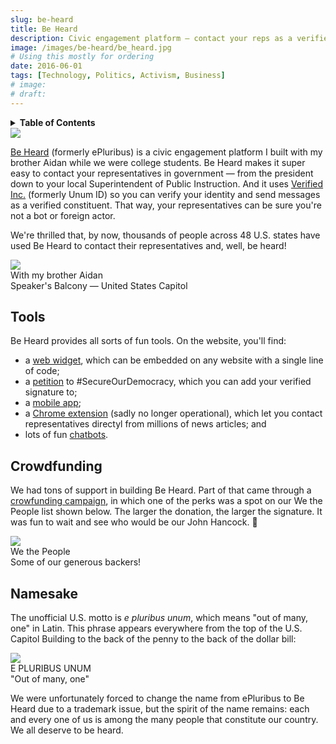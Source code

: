 ```yaml
---
slug: be-heard
title: Be Heard
description: Civic engagement platform — contact your reps as a verified constituent!
image: /images/be-heard/be_heard.jpg
# Using this mostly for ordering
date: 2016-06-01
tags: [Technology, Politics, Activism, Business]
# image:
# draft:
---
```



<!-- Inline table of contents -->

<details className="table_of_contents">
    <summary><strong>Table of Contents</strong></summary>
    <TOCInline toc={toc} maxHeadingLevel={4} />
</details>

<div className="image_wrapper">
    <img src={banner} />
    <figcaption>
        <div className="subcaption">
        </div>
    </figcaption>
</div>

[Be Heard](https://WeShouldBeHeard.org) (formerly ePluribus) is a civic engagement platform I built with my brother Aidan while we were college students. Be Heard makes it super easy to contact your representatives in government — from the president down to your local Superintendent of Public Instruction. And it uses [Verified Inc.](/verified-inc) (formerly Unum ID) so you can verify your identity and send messages as a verified constituent. That way, your representatives can be sure you're not a bot or foreign actor.

<!-- truncate -->

We're thrilled that, by now, thousands of people across 48 U.S. states have used Be Heard to contact their representatives and, well, be heard!

<div className="image_wrapper">
    <img src={speakersbalcony} />
    <figcaption>
        With my brother Aidan
        <div className="subcaption">
            Speaker's Balcony — United States Capitol
        </div>
    </figcaption>
</div>


## Tools

Be Heard provides all sorts of fun tools. On the website, you'll find:
- a [web widget](https://weshouldbeheard.org/#widget-div), which can be embedded on any website with a single line of code;
- a [petition](https://weshouldbeheard.org/#petition) to #SecureOurDemocracy, which you can add your verified signature to;
- a [mobile app](https://weshouldbeheard.org/#mobile-app-header);
- a [Chrome extension](https://weshouldbeheard.org/#chrome-extension-header) (sadly no longer operational), which let you contact representatives directyl from millions of news articles; and
- lots of fun [chatbots](https://weshouldbeheard.org/#chatbots-header).


## Crowdfunding

We had tons of support in building Be Heard. Part of that came through a [crowfunding campaign](https://igg.me/at/epluribus/x/8573246#/), in which one of the perks was a spot on our We the People list shown below. The larger the donation, the larger the signature. It was fun to wait and see who would be our John Hancock. :slightly_smiling_face:

<div className="image_wrapper">
    <img src={wethepeople} />
    <figcaption>
        We the People
        <div className="subcaption">
            Some of our generous backers!
        </div>
    </figcaption>
</div>


## Namesake

The unofficial U.S. motto is _e pluribus unum_, which means "out of many, one" in Latin. This phrase appears everywhere from the top of the U.S. Capitol Building to the back of the penny to the back of the dollar bill:

<div className="image_wrapper">
    <img src={dollarbillback} />
    <figcaption>
        E PLURIBUS UNUM
        <div className="subcaption">
            "Out of many, one"
        </div>
    </figcaption>
</div>

We were unfortunately forced to change the name from ePluribus to Be Heard due to a trademark issue, but the spirit of the name remains: each and every one of us is among the many people that constitute our country. We all deserve to be heard.